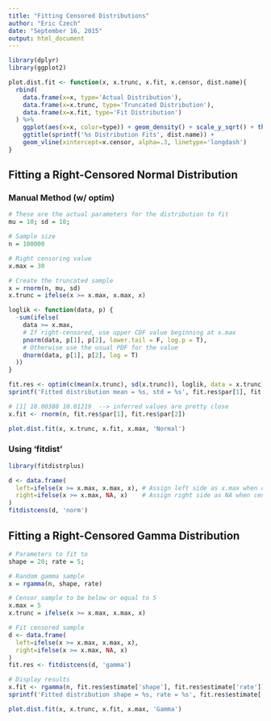 ```yaml
---
title: "Fitting Censored Distributions"
author: "Eric Czech"
date: "September 16, 2015"
output: html_document
---
```


```r
library(dplyr)
library(ggplot2)

plot.dist.fit <- function(x, x.trunc, x.fit, x.censor, dist.name){
  rbind(
    data.frame(x=x, type='Actual Distribution'),
    data.frame(x=x.trunc, type='Truncated Distribution'),
    data.frame(x=x.fit, type='Fit Distribution')
  ) %>% 
    ggplot(aes(x=x, color=type)) + geom_density() + scale_y_sqrt() + theme_bw() + 
    ggtitle(sprintf('%s Distribution Fits', dist.name)) + 
    geom_vline(xintercept=x.censor, alpha=.3, linetype='longdash')
}
```

## Fitting a Right-Censored Normal Distribution

### Manual Method (w/ optim)
```r

# These are the actual parameters for the distribution to fit
mu = 10; sd = 10; 

# Sample size
n = 100000

# Right censoring value
x.max = 30

# Create the truncated sample
x = rnorm(n, mu, sd)
x.trunc = ifelse(x >= x.max, x.max, x)

loglik <- function(data, p) {
  -sum(ifelse(
    data >= x.max, 
    # If right-censored, use upper CDF value beginning at x.max
    pnorm(data, p[1], p[2], lower.tail = F, log.p = T),  
    # Otherwise use the usual PDF for the value
    dnorm(data, p[1], p[2], log = T) 
  ))
}

fit.res <- optim(c(mean(x.trunc), sd(x.trunc)), loglik, data = x.trunc)
sprintf('Fitted distribution mean = %s, std = %s', fit.res$par[1], fit.res$par[2])

# [1] 10.00380 10.01219  --> inferred values are pretty close
x.fit <- rnorm(n, fit.res$par[1], fit.res$par[2])

plot.dist.fit(x, x.trunc, x.fit, x.max, 'Normal')
```

### Using 'fitdist'

```r
library(fitdistrplus)

d <- data.frame(
  left=ifelse(x >= x.max, x.max, x), # Assign left side as x.max when censored
  right=ifelse(x >= x.max, NA, x)    # Assign right side as NA when censored
)
fitdistcens(d, 'norm')
```

## Fitting a Right-Censored Gamma Distribution

```r
# Parameters to fit to
shape = 20; rate = 5; 

# Random gamma sample
x = rgamma(n, shape, rate)

# Censor sample to be below or equal to 5
x.max = 5
x.trunc = ifelse(x >= x.max, x.max, x)

# Fit censored sample
d <- data.frame(
  left=ifelse(x >= x.max, x.max, x),
  right=ifelse(x >= x.max, NA, x)
)
fit.res <- fitdistcens(d, 'gamma')

# Display results
x.fit <- rgamma(n, fit.res$estimate['shape'], fit.res$estimate['rate'])
sprintf('Fitted distribution shape = %s, rate = %s', fit.res$estimate['shape'], fit.res$estimate['rate'])

plot.dist.fit(x, x.trunc, x.fit, x.max, 'Gamma')
```

